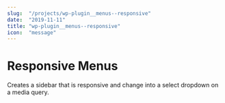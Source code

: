 ```yaml
---
slug:  "/projects/wp-plugin__menus--responsive"
date:  "2019-11-11"
title: "wp-plugin__menus--responsive"
icon:  "message"
---
```


# Responsive Menus

Creates a sidebar that is responsive and change into a select dropdown on a media query.